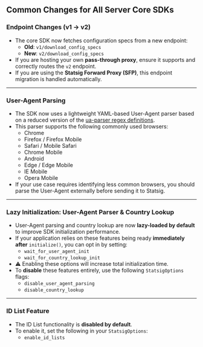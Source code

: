 ## Common Changes for All Server Core SDKs

### Endpoint Changes (v1 → v2)

- The core SDK now fetches configuration specs from a new endpoint:
  - **Old**: `v1/download_config_specs`
  - **New**: `v2/download_config_specs`
- If you are hosting your own **pass-through proxy**, ensure it supports and correctly routes the `v2` endpoint.
- If you are using the **Statsig Forward Proxy (SFP)**, this endpoint migration is handled automatically.

---

### User-Agent Parsing

- The SDK now uses a lightweight YAML-based User-Agent parser based on a reduced version of the [ua-parser regex definitions](https://github.com/statsig-io/statsig-server-core/blob/00ad0e4024ca5d30f21892c8f2f23e836165a509/statsig-rust/resources/ua_parser_regex_lite.yaml#L4).
- This parser supports the following commonly used browsers:
  - Chrome
  - Firefox / Firefox Mobile
  - Safari / Mobile Safari
  - Chrome Mobile
  - Android
  - Edge / Edge Mobile
  - IE Mobile
  - Opera Mobile
- If your use case requires identifying less common browsers, you should parse the User-Agent externally before sending it to Statsig.

---

### Lazy Initialization: User-Agent Parser & Country Lookup

- User-Agent parsing and country lookup are now **lazy-loaded by default** to improve SDK initialization performance.
- If your application relies on these features being ready **immediately after** `initialize()`, you can opt in by setting:
  - `wait_for_user_agent_init`
  - `wait_for_country_lookup_init`
- ⚠️ Enabling these options will increase total initialization time.
- To **disable** these features entirely, use the following `StatsigOptions` flags:
  - `disable_user_agent_parsing`
  - `disable_country_lookup`

---

### ID List Feature

- The ID List functionality is **disabled by default**.
- To enable it, set the following in your `StatsigOptions`:
  - `enable_id_lists`
